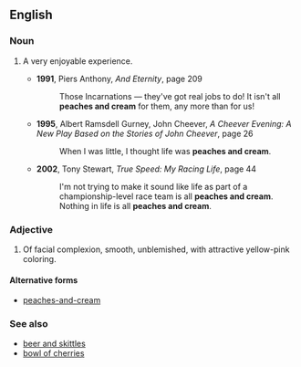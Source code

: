 ==English==

===Noun===
{{en-noun|sg=[[peaches]] [[and]] [[cream]]|-}}
# {{idiomatic}} A very enjoyable experience.
#* '''1991''', Piers Anthony, ''And Eternity'', page 209
#*: Those Incarnations — they've got real jobs to do! It isn't all '''peaches and cream''' for them, any more than for us! 
#* '''1995''', Albert Ramsdell Gurney, John Cheever, ''A Cheever Evening: A New Play Based on the Stories of John Cheever'', page 26
#*: When I was little, I thought life was '''peaches and cream'''. 
#* '''2002''', Tony Stewart, ''True Speed: My Racing Life'', page 44
#*: I'm not trying to make it sound like life as part of a championship-level race team is all '''peaches and cream'''. Nothing in life is all '''peaches and cream'''.

===Adjective===
{{en-adj|head=[[peaches]] [[and]] [[cream]]}}
# {{idiomatic}} Of facial complexion, smooth, unblemished, with attractive yellow-pink coloring.

====Alternative forms====
* [[peaches-and-cream]]

===See also===
* [[beer and skittles]]
* [[bowl of cherries]]